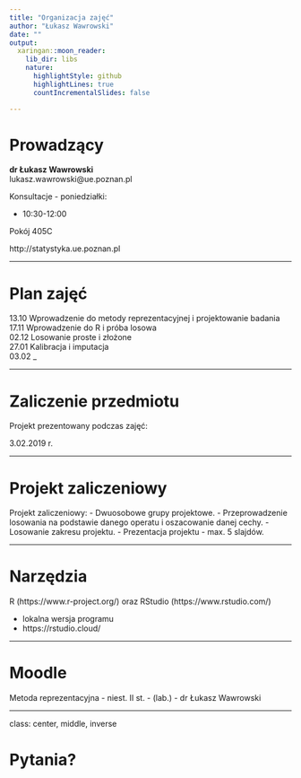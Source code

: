 ```yaml
---
title: "Organizacja zajęć"
author: "Łukasz Wawrowski"
date: ""
output:
  xaringan::moon_reader:
    lib_dir: libs
    nature:
      highlightStyle: github
      highlightLines: true
      countIncrementalSlides: false

---
```


# Prowadzący

__dr Łukasz Wawrowski__  
lukasz.wawrowski@ue.poznan.pl

Konsultacje - poniedziałki:  

- 10:30-12:00

Pokój 405C

http://statystyka.ue.poznan.pl

---

# Plan zajęć

13.10 Wprowadzenie do metody reprezentacyjnej i projektowanie badania
17.11 Wprowadzenie do R i próba losowa  
02.12 Losowanie proste i złożone  
27.01 Kalibracja i imputacja  
03.02 _

---

# Zaliczenie przedmiotu

Projekt prezentowany podczas zajęć:

3.02.2019 r.

---

# Projekt zaliczeniowy

Projekt zaliczeniowy:
  - Dwuosobowe grupy projektowe.
  - Przeprowadzenie losowania na podstawie danego operatu i oszacowanie danej cechy.
  - Losowanie zakresu projektu.
  - Prezentacja projektu - max. 5 slajdów.
  
---

# Narzędzia

R (https://www.r-project.org/) oraz RStudio (https://www.rstudio.com/)

- lokalna wersja programu
- https://rstudio.cloud/

---

# Moodle

Metoda reprezentacyjna - niest. II st. - (lab.) - dr Łukasz Wawrowski

---

class: center, middle, inverse

# Pytania?